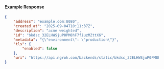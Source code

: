 #### Example Response

```json
{
	"address": "example.com:8080",
	"created_at": "2025-09-04T10:11:37Z",
	"description": "acme weighted",
	"id": "bkdsc_32ELHWSjuP0PM8hF7fiuzMZttX6",
	"metadata": "{\"environment\": \"production\"}",
	"tls": {
		"enabled": false
	},
	"uri": "https://api.ngrok.com/backends/static/bkdsc_32ELHWSjuP0PM8hF7fiuzMZttX6"
}
```
